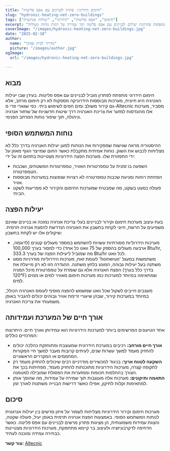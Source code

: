 ```yaml
---
title: "חימום הידרוני: פתרון לבניינים עם אפס פליטות"
slug: "hydronic-heating-net-zero-buildings"
tags: ["חימום", "אפס פליטות", "הידרוני", "יעילות אנרגטית"]
excerpt: "חקרו כיצד מערכות חימום מבוססות הידרוני מספקות פתרונות יעילים לבניינים עם אפס פליטה תוך שמירה על רמות נוחות מעולות."
coverImage: "/images/hydronic-heating-net-zero-buildings.jpg"
date: "2025-02-18"
author:
  name: "מדריך לבית פסיבי"
  picture: "/images/author.jpg"
ogImage:
  url: "/images/hydronic-heating-net-zero-buildings.jpg"

---
```

## מבוא

חימום הידרוני מתפתח לפתרון מוביל לבניינים עם אפס פליטות. בעידן שבו יעילות האנרגיה היא חיונית, מערכות מבוססות הידרוניקה מספקות לא רק חימום מרחב, אלא גם קירור משולב ומים חמים לשימוש ביתי. כפי שגארי פרי מ-Altecnic מסביר, מערכות אלו מהונדסות למזער את צריכת האנרגיה דרך שיטות חדשניות של שחזור אנרגיה וניהולה, תוך שיפור נוחות המרחב הפנימי.

## נוחות המשתמש הסופי

ההיסטוריה מראה שגישות שמפקירות את הנוחות למען יעילות האנרגיה בדרך כלל לא מצליחות לכבוש את השוק. נוחות אמיתית מתקבלת כאשר החום שמייצר הגוף מאוזן על ידי התפזורת שלו. מערכות הפצה הידרוניות מצטיינות בתחום זה על ידי:

- השפעה בו זמנית על טמפרטורות האוויר, טמפרטורות המשטחים, ושכבות הטמפרטורה.
- הפחתת רוחות ומניעת שכבות טמפרטורה לא רצויות שנפוצות במערכות מבוססות אוויר.
- פעולה כמעט בשקט, מה שמבטיח שמערכות החימום והקירור לא מפריעות לשקט הביתי.
## יעילות הפצה

בעת עיצוב מערכות חימום וקירור לבניינים בעלי צריכת אנרגיה נמוכה או בניינים שאינם משפיעים על הרשת, חיוני לקחת בחשבון את האנרגיה הנדרשת להפצת אנרגיה תרמית. שיקולים אלו יש לקחת בחשבון:

- מערכות הידרוליות מסורתיות עשויות להשתמש במספר מעגלים קטנים (לדוגמה, ארבעה מעגלים בהספק של 75 וואט כל אחד) כדי למסור בערך 100,000 Btu/hr, מה שמוביל ליעילות הפצה של בערך 333.3 Btu/hr לכל וואט.
- לעומת זאת, מערכות הידרוליות מודרניות מסוג 'homerun' משתמשות במעגל משתנה בעל יעילות גבוהה, המונע בלחץ משתנה. ההגדרה הזו לא רק מייעלת את הפצת האנרגיה אלא גם שומרת על טמפרטורת מיכל המניה (בדרך כלל בערך 120°F) שמתאימה במיוחד למערכות כמו מערכות חימום מאוויר למים או ממים למים.

מעצבים חייבים לשקול שכל וואט שמשמש להפצה מוסיף לעומס האנרגיה הכולל, במיוחד במערכות קירור, שבהן שיעורי זרימת אוויר גבוהים יכולים להגביר באופן משמעותי את צריכת האנרגיה.
## אורך חיים של המערכת ועמידותה

אחד הטיעונים המרשימים ביותר למערכות הידרוניות הוא עמידותן ואורך חיים. היתרונות המרכזיים כוללים:

- **אורך חיים מורחב:** רכיבים במערכת הידרונית שמעוצבת ומתוחזקת כהלכה יכולים להחזיק מעמד למשך עשרות שנים, לעיתים קרובות מעבר למשך חיי המקורות המחממים או המקררים הראשוניים.
- **השקעה לטווח ארוך:** בניגוד למכשירים מודרניים רבים שיכולים להחזיק מעמד רק לתקופה קצרה, מערכות הידרוניות מתוכנתות להחזיק מעמד, מפחיתות בכך את הצורך בהחלפות תכופות וממזערות את הפסולת שמובילה למטמנה.
- **התאמה ותיקונים:** מערכות אלה מעוצבות תוך שמירה על עמידות, מה שהופך אותן למתאימות וקלות לתיקון, אפילו כאשר דרישות הבנייה משתנות לאורך זמן.

## סיכום

מערכות חימום וקירור הידרוניות מצליחות לשמור על איזון מרשים בין יעילות אנרגטית לנוחות המשתמש הסופי. באמצעות הפצת אנרגיה תרמית באופן יעיל, פעולה שקטה, והצגת עמידות משמעותית, הן מציגות פתרון מרשים לבניינים עם אפס פליטה. כאשר הדחיפה לדקרבוניזציה ולעיצוב בר קיימא מתחמקת, מערכות הידרוניות מצטיינות כבחירה עמידה ומוכנה לעתיד.

**צור קשר:** [Altecnic](https://www.altecnic.co.uk)

